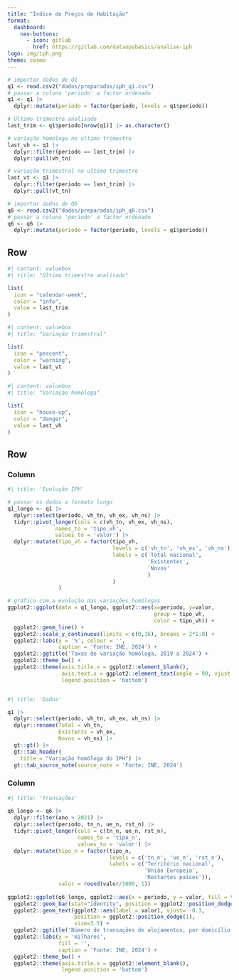 ```yaml
---
title: "Índice de Preços de Habitação"
format: 
  dashboard:
    nav-buttons: 
      - icon: gitlab
        href: https://gitlab.com/dataopsbasics/analise-iph
logo: img/iph.png
theme: cosmo
---
```


```r

# importar dados de Q1
q1 <- read.csv2("dados/preparados/iph_q1.csv")
# passar a coluna 'periodo' a factor ordenado
q1 <- q1 |> 
  dplyr::mutate(periodo = factor(periodo, levels = q1$periodo))

# Último trimestre analisado
last_trim <- q1$periodo[nrow(q1)] |> as.character()

# variação homologa no ultimo trimestre
last_vh <- q1 |> 
  dplyr::filter(periodo == last_trim) |>
  dplyr::pull(vh_tn)

# variação trimestral no ultimo trimestre
last_vt <- q1 |> 
  dplyr::filter(periodo == last_trim) |>
  dplyr::pull(vt_tn)

# importar dados de Q6
q6 <- read.csv2("dados/preparados/iph_q6.csv")
# passar a coluna 'periodo' a factor ordenado
q6 <- q6 |> 
  dplyr::mutate(periodo = factor(periodo, levels = q1$periodo))

```

## Row

```r
#| content: valuebox
#| title: "Último trimestre analisado"

list(
  icon = "calendar-week",
  color = "info",
  value = last_trim
)
```

```r
#| content: valuebox
#| title: "Variação trimestral"

list(
  icon = "percent",
  color = "warning",
  value = last_vt
)
```

```r
#| content: valuebox
#| title: "Variação homóloga"

list(
  icon = "house-up",
  color = "danger",
  value = last_vh
)
```

## Row

### Column {.tabset width="40%"}

```r
#| title: 'Evolução IPH'

# passar os dados a formato longo
q1_longo <- q1 |> 
  dplyr::select(periodo, vh_tn, vh_ex, vh_ns) |> 
  tidyr::pivot_longer(cols = c(vh_tn, vh_ex, vh_ns), 
               names_to = 'tipo_vh',
               values_to = 'valor') |> 
  dplyr::mutate(tipo_vh = factor(tipo_vh,
                                 levels = c('vh_tn', 'vh_ex', 'vh_ns'),
                                 labels = c('Total nacional',
                                            'Existentes',
                                            'Novos'
                                            )
                                 )
                )

# gráfico com a evolução das variações homólogas
ggplot2::ggplot(data = q1_longo, ggplot2::aes(x=periodo, y=valor,
                                              group = tipo_vh,
                                              color = tipo_vh)) +
  ggplot2::geom_line() +
  ggplot2::scale_y_continuous(limits = c(0,16), breaks = 2*1:8) +
  ggplot2::labs(y = '%', colour = '',
                caption = 'Fonte: INE, 2024') +
  ggplot2::ggtitle('Taxas de variação homóloga, 2019 a 2024') + 
  ggplot2::theme_bw() +
  ggplot2::theme(axis.title.x = ggplot2::element_blank(),
                 axis.text.x = ggplot2::element_text(angle = 90, vjust = 0.5, hjust=1),
                 legend.position = 'bottom')



```


```r
#| title: 'Dados'

q1 |> 
  dplyr::select(periodo, vh_tn, vh_ex, vh_ns) |> 
  dplyr::rename(Total = vh_tn,
                Existents = vh_ex,
                Novos = vh_ns) |> 
  gt::gt() |> 
  gt::tab_header(
    title = "Variação homóloga do IPH") |> 
  gt::tab_source_note(source_note = 'Fonte: INE, 2024')

```

### Column {width="60%"}

```r
#| title: 'Transações'
  
q6_longo <- q6 |> 
  dplyr::filter(ano > 2021) |> 
  dplyr::select(periodo, tn_n, ue_n, rst_n) |> 
  tidyr::pivot_longer(cols = c(tn_n, ue_n, rst_n),
                      names_to = 'tipo_n',
                      values_to = 'valor') |> 
  dplyr::mutate(tipo_n = factor(tipo_n,
                                levels = c('tn_n', 'ue_n', 'rst_n'),
                                labels = c('Território nacional',
                                           'União Europeia',
                                           'Restantes países')),
                valor = round(valor/1000, 1))
  
ggplot2::ggplot(q6_longo, ggplot2::aes(x = periodo, y = valor, fill = tipo_n)) +
  ggplot2::geom_bar(stat="identity", position = ggplot2::position_dodge()) +
  ggplot2::geom_text(ggplot2::aes(label = valor), vjust= -0.3,
                     position = ggplot2::position_dodge(1),
                     size=3.5) +
  ggplot2::ggtitle('Número de transações de alojamentos, por domicílio fiscal do comprador') +
  ggplot2::labs(y = 'milhares',
                fill = '',
                caption = 'Fonte: INE, 2024') +
  ggplot2::theme_bw() +
  ggplot2::theme(axis.title.x = ggplot2::element_blank(),
                 legend.position = 'bottom')

```
